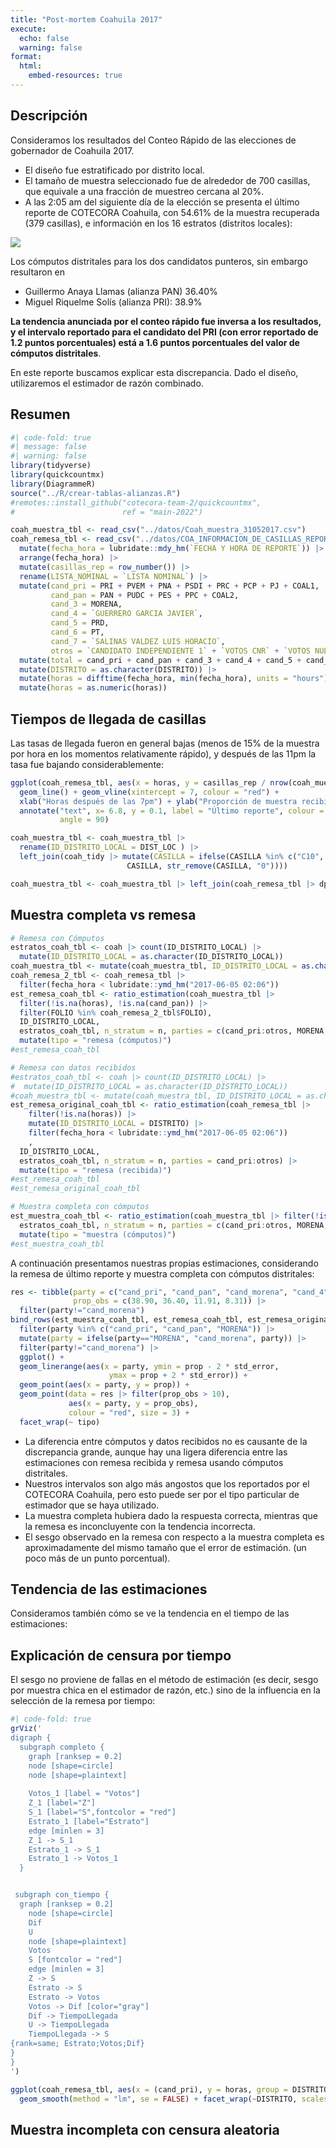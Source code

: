 ```yaml
---
title: "Post-mortem Coahuila 2017"
execute:
  echo: false
  warning: false
format: 
  html:
    embed-resources: true
---
```


## Descripción

Consideramos los resultados del Conteo Rápido de las elecciones de gobernador de
Coahuila 2017.


- El diseño fue estratificado por distrito local.
- El tamaño de muestra seleccionado fue de alrededor de 700 casillas, que equivale
a una fracción de muestreo cercana al 20%.
- A las 2:05 am del siguiente día de la elección se presenta el último reporte
de COTECORA Coahuila, con 54.61% de la muestra recuperada (379 casillas), e
información en los 16 estratos (distritos locales):

![](reporte-2-05.png)

Los cómputos distritales para los dos candidatos punteros, sin embargo resultaron en

- Guillermo Anaya Llamas (alianza PAN) 36.40%
- Miguel Riquelme Solís (alianza PRI): 38.9%

**La tendencia anunciada por el conteo rápido fue inversa a los resultados, y 
el intervalo reportado para el candidato del PRI (con error reportado de 1.2 
puntos porcentuales) está a 1.6 puntos porcentuales del valor de cómputos distritales**.

En este reporte buscamos explicar esta discrepancia. Dado el diseño, utilizaremos
el estimador de razón combinado.

## Resumen

```r
#| code-fold: true
#| message: false
#| warning: false
library(tidyverse)
library(quickcountmx)
library(DiagrammeR)
source("../R/crear-tablas-alianzas.R")
#remotes::install_github("cotecora-team-2/quickcountmx",
#                        ref = "main-2022")
```



```r

coah_muestra_tbl <- read_csv("../datos/Coah_muestra_31052017.csv")
coah_remesa_tbl <- read_csv("../datos/COA_INFORMACION_DE_CASILLAS_REPORTADAS_Y_RELACION_DE_CASILLAS_INTEGRADAS_AL_CALCULO_FINAL.csv") |> 
  mutate(fecha_hora = lubridate::mdy_hm(`FECHA Y HORA DE REPORTE`)) |> 
  arrange(fecha_hora) |> 
  mutate(casillas_rep = row_number()) |> 
  rename(LISTA_NOMINAL = `LISTA NOMINAL`) |> 
  mutate(cand_pri = PRI + PVEM + PNA + PSDI + PRC + PCP + PJ + COAL1,
         cand_pan = PAN + PUDC + PES + PPC + COAL2,
         cand_3 = MORENA,
         cand_4 = `GUERRERO GARCIA JAVIER`,
         cand_5 = PRD,
         cand_6 = PT,
         cand_7 = `SALINAS VALDEZ LUIS HORACIO`,
         otros = `CANDIDATO INDEPENDIENTE 1` + `VOTOS CNR` + `VOTOS NULOS`) |> 
  mutate(total = cand_pri + cand_pan + cand_3 + cand_4 + cand_5 + cand_6 + cand_7 + otros) |> 
  mutate(DISTRITO = as.character(DISTRITO)) |> 
  mutate(horas = difftime(fecha_hora, min(fecha_hora), units = "hours")) |> 
  mutate(horas = as.numeric(horas))
```

## Tiempos de llegada de casillas

Las tasas de llegada fueron en general bajas (menos de 15% de la muestra por hora
en los momentos relativamente rápido), y después de las 11pm la tasa
fue bajando considerablemente:

```r
ggplot(coah_remesa_tbl, aes(x = horas, y = casillas_rep / nrow(coah_muestra_tbl))) +
  geom_line() + geom_vline(xintercept = 7, colour = "red") +
  xlab("Horas después de las 7pm") + ylab("Proporción de muestra recibida") +
  annotate("text", x= 6.8, y = 0.1, label = "Último reporte", colour = "red",
           angle = 90)
```
```r
coah_muestra_tbl <- coah_muestra_tbl |>
  rename(ID_DISTRITO_LOCAL = DIST_LOC ) |> 
  left_join(coah_tidy |> mutate(CASILLA = ifelse(CASILLA %in% c("C10", "C20"), 
                          CASILLA, str_remove(CASILLA, "0"))))
```


```r
coah_muestra_tbl <- coah_muestra_tbl |> left_join(coah_remesa_tbl |> dplyr::select(FOLIO, horas))
```

## Muestra completa vs remesa

```r
# Remesa con Cómputos
estratos_coah_tbl <- coah |> count(ID_DISTRITO_LOCAL) |> 
  mutate(ID_DISTRITO_LOCAL = as.character(ID_DISTRITO_LOCAL))
coah_muestra_tbl <- mutate(coah_muestra_tbl, ID_DISTRITO_LOCAL = as.character(ID_DISTRITO_LOCAL))
coah_remesa_2_tbl <- coah_remesa_tbl |> 
  filter(fecha_hora < lubridate::ymd_hm("2017-06-05 02:06"))
est_remesa_coah_tbl <- ratio_estimation(coah_muestra_tbl |> 
  filter(!is.na(horas), !is.na(cand_pan)) |> 
  filter(FOLIO %in% coah_remesa_2_tbl$FOLIO), 
  ID_DISTRITO_LOCAL, 
  estratos_coah_tbl, n_stratum = n, parties = c(cand_pri:otros, MORENA, PRD, PT)) |> 
  mutate(tipo = "remesa (cómputos)")
#est_remesa_coah_tbl
```
```r
# Remesa con datos recibidos
#estratos_coah_tbl <- coah |> count(ID_DISTRITO_LOCAL) |> 
#  mutate(ID_DISTRITO_LOCAL = as.character(ID_DISTRITO_LOCAL))
#coah_muestra_tbl <- mutate(coah_muestra_tbl, ID_DISTRITO_LOCAL = as.character(ID_DISTRITO_LOCAL))
est_remesa_original_coah_tbl <- ratio_estimation(coah_remesa_tbl |> 
    filter(!is.na(horas)) |> 
    mutate(ID_DISTRITO_LOCAL = DISTRITO) |> 
    filter(fecha_hora < lubridate::ymd_hm("2017-06-05 02:06"))
    , 
  ID_DISTRITO_LOCAL, 
  estratos_coah_tbl, n_stratum = n, parties = cand_pri:otros) |> 
  mutate(tipo = "remesa (recibida)") 
#est_remesa_coah_tbl
#est_remesa_original_coah_tbl
```


```r
# Muestra completa con cómputos
est_muestra_coah_tbl <- ratio_estimation(coah_muestra_tbl |> filter(!is.na(cand_pan)), ID_DISTRITO_LOCAL, 
  estratos_coah_tbl, n_stratum = n, parties = c(cand_pri:otros, MORENA, PRD, PT)) |> 
  mutate(tipo = "muestra (cómputos)")
#est_muestra_coah_tbl
```

A continuación presentamos nuestras propias estimaciones, considerando la remesa
de último reporte y muestra completa con cómputos distritales:


```r
res <- tibble(party = c("cand_pri", "cand_pan", "cand_morena", "cand_4"),
              prop_obs = c(38.90, 36.40, 11.91, 8.31)) |>
  filter(party!="cand_morena")
bind_rows(est_muestra_coah_tbl, est_remesa_coah_tbl, est_remesa_original_coah_tbl) |> 
  filter(party %in% c("cand_pri", "cand_pan", "MORENA")) |> 
  mutate(party = ifelse(party=="MORENA", "cand_morena", party)) |> 
  filter(party!="cand_morena") |>
  ggplot() +
  geom_linerange(aes(x = party, ymin = prop - 2 * std_error,
                      ymax = prop + 2 * std_error)) + 
  geom_point(aes(x = party, y = prop)) +
  geom_point(data = res |> filter(prop_obs > 10), 
             aes(x = party, y = prop_obs), 
             colour = "red", size = 3) +
  facet_wrap(~ tipo) 
```
- La diferencia entre cómputos y datos recibidos no es causante de la discrepancia
grande, aunque hay una ligera diferencia entre las estimaciones con remesa recibida y remesa
usando cómputos distritales. 
- Nuestros intervalos son algo más angostos que los reportados por el COTECORA
Coahuila, pero esto puede ser por el tipo particular de estimador que se haya
utilizado. 
- La muestra completa hubiera dado la respuesta correcta, mientras
que la remesa es inconcluyente con la tendencia incorrecta.
- El sesgo observado en la remesa con respecto a la muestra completa es 
aproximadamente del mismo tamaño que el error de estimación. (un poco más
de un punto porcentual).


## Tendencia de las estimaciones

Consideramos también cómo se ve la tendencia en el tiempo de las estimaciones:


## Explicación de censura por tiempo

El sesgo no proviene de fallas en el
método de estimación (es decir, sesgo por muestra chica
en el estimador de razón, etc.) sino de la influencia en 
la selección de la remesa por tiempo:


```r
#| code-fold: true
grViz('
digraph {
  subgraph completo {
    graph [ranksep = 0.2]
    node [shape=circle]
    node [shape=plaintext]
    
    Votos_1 [label = "Votos"]
    Z_1 [label="Z"]
    S_1 [label="S",fontcolor = "red"]
    Estrato_1 [label="Estrato"]
    edge [minlen = 3]
    Z_1 -> S_1
    Estrato_1 -> S_1
    Estrato_1 -> Votos_1
  }


 subgraph con_tiempo {
  graph [ranksep = 0.2]
    node [shape=circle]
    Dif
    U
    node [shape=plaintext]
    Votos
    S [fontcolor = "red"]
    edge [minlen = 3]
    Z -> S
    Estrato -> S
    Estrato -> Votos
    Votos -> Dif [color="gray"]
    Dif -> TiempoLlegada
    U -> TiempoLlegada
    TiempoLlegada -> S
{rank=same; Estrato;Votos;Dif}
}
}
')
```




```r
ggplot(coah_remesa_tbl, aes(x = (cand_pri), y = horas, group = DISTRITO)) + geom_point() +
  geom_smooth(method = "lm", se = FALSE) + facet_wrap(~DISTRITO, scales = "free_x", nrow = 3) 
```




## Muestra incompleta con censura aleatoria




